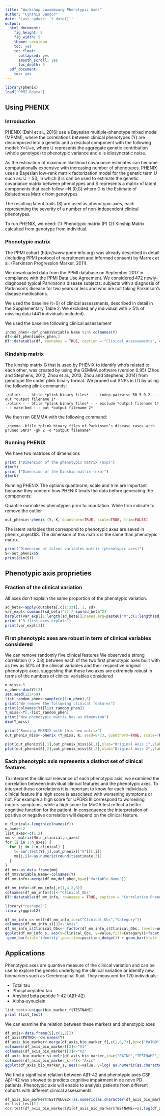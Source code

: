 ```yaml
---
title: "Workshop Luxembourg Phenotypic Axes"
author: "Cynthia Sandor"
date: 'Last update: `r date()`'
output:
  html_document:
    fig_height: 5
    fig_width: 5
    theme: cerulean
    toc: yes
    toc_float:
      collapsed: yes
      smooth_scroll: yes
      toc_depth: 5
  pdf_document:
    toc: yes
---
```




```r
library(phenix)
load('PPMI.Rdata')
```

## Using PHENIX

### Introduction

PHENIX (Dahl et al., 2016) use a Bayesian multiple-phenotype mixed model (MPMM), where the correlations between clinical phenotypes (Y) are decomposed into a genetic and a residual component with the following model: Y=U+e, where U represents the aggregate genetic contribution (whole genotype) to phenotypic variance and e is idiosyncratic noise.

As the estimation of maximum likelihood covariance estimates can become computationally expensive with increasing number of phenotypes, PHENIX uses a Bayesian low-rank matrix factorization model for the genetic term U such as: U = Sβ, in which β is can be used to estimate the genetic covariance matrix between phenotypes and S represents a matrix of latent components that each follow ~N (0,G) where G is the Estimate of Relatedness Matrix from genotypes.

The resulting latent traits (S) are used as phenotypic axes, each representing the severity of a number of non-independent clinical phenotypes.

To run PHENIX, we need: (1) Phenotypic matrix (P) (2) Kinship Matrix calculted from genotype from individual.
 
### Phenotypic matrix

The PPMI cohort (http://www.ppmi-info.org) was already described in detail (including PPMI protocol of recruitment and informed consent) by Marrek et al. (Parkinson Progression Marker, 2011).

We downloaded data from the PPMI database on September 2017 in compliance with the PPMI Data Use Agreement. We considered 472 newly-diagnosed typical Parkinson’s disease subjects: subjects with a diagnosis of Parkinson’s disease for two years or less and who are not taking Parkinson’s disease medications.

We used the baseline (t=0) of clinical assessments, described in detail in the Supplementary Table 2. We excluded any individual with > 5% of missing data (441 individuals included). 

We used the baseline following clinical assessement

```r
index_phen<-def_phen$Variable.Name %in% colnames(Y)
df<-def_phen[index_phen,]
DT::datatable(df, rownames = TRUE, caption = "Clinical Assessements", escape = FALSE, extensions = 'Buttons', options = list(dom = 'ftipr'))
```

### Kindship matrix

The kinship matrix G that is used by PHENIX to identify who’s related to each other, was created by using the GEMMA software (version 0.95) (Zhou and Stephens, 2012; Zhou et al., 2013; Zhou and Stephens, 2014) from genotype file under plink binary format. We pruned out SNPs in LD by using the following plink commands:

```
./plink - - bfile *plink binary files* - - indep-pairwise 50 5 0.2 - - out *output filename 1*
./plink - - bfile *plink binary files* - - exclude *output filename 1* - - make-bed - - out *output filename 2*
```

We then ran GEMMA with the following command:

```
./gemma -bfile *plink binary files of Parkinson’s disease cases with pruned SNPs* -gk 2 -o *output filename*
```


### Running PHENIX

We have two matrices of dimensions

```r
print ("Dimension of the phenotypic matrix (nxp)")
dim(Y)
print ("Dimension of the Kinship matrix (nxn)")
dim(K)
```

Running PHENIX
The options quantnorm, scale and trim are important because they concern how PHENIX treats the data before generating the components:

Quantile normalizes phenotypes prior to imputation. While trim indicate to remove the outlier

```r
out_phenix<-phenix (Y, K, quantnorm=TRUE, scale=TRUE, trim=FALSE)
```

The latent variables that correspond to phenotypic axes are saved in phenix_object$S. The dimension of this matrix is the same than phenotypic matrix.


```r
print("Dimension of latent variables matrix (phenotypic axes)")
S<-out_phenix$S
print(dim(S))
```

## Phenotypic axis proprieties

### Fraction of the clinical variation

All axes don't explain the same proportion of the phenotypic variation. 

```r
sd_beta<-apply(out$beta[,c(1:33)], 1, sd)
var_expl<-cumsum((sd_beta)^2) / sum(sd_beta^2) 
barplot(var_expl[1:length(sd_beta)],names.arg=paste0("V",c(1:length(sd_beta))),las=2,cex.names = 0.8)
print ("3 first axes explain")
print(var_expl[3])
```

### First phenotypic axes are robust in term of clinical variables considered

We can remove randomly five clinical features
We observed a strong correlation (r > 0.8) between each of the two first phenotypic axes built with as few as 50% of the clinical variables and their respective original phenotypic axes, suggesting that these two axes are extremely robust in terms of the numbers of clinical variables considered

```r
n_miss<-5
n_phen<-dim(Y)[2]
set.seed(123458)
list_random_phen<-sample(c(1:n_phen),5)
print("We remove the following clinical features")
print(colnames(Y)[list_random_phen])
Y_miss<-Y[,-list_random_phen]
print("New phenotypic matrix has as dimension")
dim(Y_miss)
```


```r
print("Running PHENIX with this new matrix")
out_phenix_miss<-phenix (Y_miss, K, seed=8473, quantnorm=TRUE, scale=TRUE, trim=FALSE)
```

```r
plot(out_phenix$S[,1],out_phenix_miss$S[,1],xlab="Original Axis 1",ylab="Axis 1 build with missing phenotype")
plot(out_phenix$S[,2],out_phenix_miss$S[,2],xlab="Original Axis 2",ylab="Axis 2 build with missing phenotype")
```


### Each phenotypic axis represents a distinct set of clinical features

To interpret the clinical relevance of each phenotypic axis, we examined the correlation between individual clinical features and the phenotypic axes. 
To interpret these correlations it is important to know for each individuals clinical feature if a high score is associated with worsening symptoms or not.
For example a high score for UPDRS III correspond to worsening motors symptoms, while a high score for MoCA test reflect a better cognitive function for the patient. In consequence the interpretation of positive or negative correlation will depend on the clinical feature.

```r

n_clinical<-length(colnames(Y))
n_axes<-2
list_axes<-c(1,2)
mm <- matrix(NA,n_clinical,n_axes)
for (i in 1:n_axes) {
  for (j in 1:n_clinical) {
    t<-cor.test(Y[,j],out_phenix[["S"]][,i])
    mm[j,i]<-as.numeric(round(t$estimate,3))
  }
}
df_mm<-as.data.frame(mm)
df_mm$Variable.Name<-colnames(Y)
df_mm_info<-merge(df_mm,def_phen,by=c("Variable.Name"))

df_mm_info<-df_mm_info[,c(1,4,2,3)]
colnames(df_mm_info)[1]<-"Clinical_Obs"
DT::datatable(df_mm_info, rownames = TRUE, caption = "Correlation Phenotypic Axes with Clinical Features", escape = FALSE, extensions = 'Buttons', options = list(dom = 'ftipr'))
```

```r
library("reshape2")
library(ggplot2)

df_mm_info_s<-melt(df_mm_info,id=c("Clinical_Obs","Category"))
colnames(df_mm_info_s)[3]<-"Axis"
df_mm_info_s$Clinical_Obs<- factor(df_mm_info_s$Clinical_Obs, levels=unique(df_mm_info_s$Clinical_Obs[order(df_mm_info_s$Category)]))
ggplot(df_mm_info_s, aes(x=Clinical_Obs, y=value,fill=Category))+facet_grid(~Axis)+
 geom_bar(stat='identity',position=position_dodge()) + geom_bar(stat='identity',position=position_dodge()) +  theme(axis.text.x = element_text(angle = 90, hjust = 1))+coord_flip()

```



## Applications

Phenotypic axes are quantive measure of the clinical variation and can be use to explore the genetic underlying the clinical variation or identify new biomarkers such as Cerebrospinal fluid.
They measured for 120 individuals:

* Total tau
* Phosphorylated tau
* Amyloid beta peptide 1-42 (Aβ1-42)
* Alpha-synuclein


```r
list_test<-unique(bio_marker_f$TESTNAME)
print (list_test)
```

We can examine the relation between these markers and phenotypic axes

```r
df_axis<-data.frame(S[,c(1,2)])
df_axis$PATNO<-row.names(Y)
df_axis_bio_marker<-merge(df_axis,bio_marker_f[,c(1,6,7)],by=c("PATNO"))
colnames(df_axis_bio_marker)[2]<-"V1"
colnames(df_axis_bio_marker)[3]<-"V2"
df_axis_bio_marker_s<-melt(df_axis_bio_marker,id=c("PATNO","TESTNAME","TESTVALUE"))
colnames(df_axis_bio_marker_s)[4]<-"Axis"
ggplot(df_axis_bio_marker_s, aes(x=value, y=log( as.numeric(as.character(df_axis_bio_marker_s$TESTVALUE))),10) )+facet_grid(Axis~TESTNAME)+geom_point(aes(colour=factor(TESTNAME)))+ geom_smooth(method='lm',formula=y~x)+ylab("log10 concentration")
```

We find a significant relation between Aβ1-42 and phenotypic axes 
CSF Aβ1-42 was showed to predicts cognitive impairment in de novo PD patients. Phenotypic axis will enable to analysis patients from different cohorts with different clinical assessments.

```r
df_axis_bio_marker$TESTVALUE2<-as.numeric(as.character(df_axis_bio_marker$TESTVALUE))
x<-list_test[1]
cor.test(df_axis_bio_marker$V1[df_axis_bio_marker$TESTNAME==x],log(df_axis_bio_marker$TESTVALUE2[df_axis_bio_marker$TESTNAME==x],10))
```

